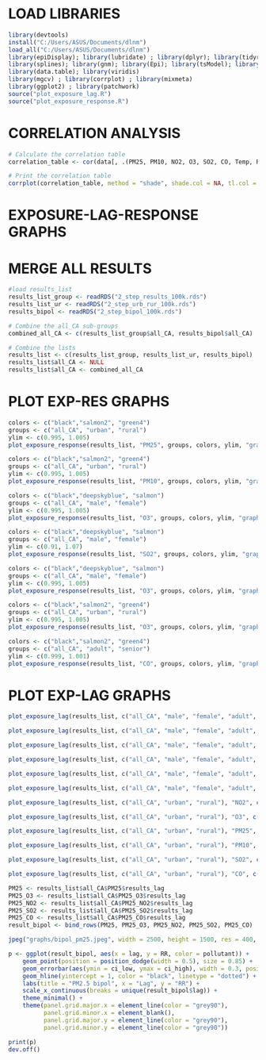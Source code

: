 # LOAD LIBRARIES 
```r
library(devtools)
install("C:/Users/ASUS/Documents/dlnm")
load_all("C:/Users/ASUS/Documents/dlnm")
library(epiDisplay); library(lubridate) ; library(dplyr); library(tidyr); library(plyr)
library(splines); library(gnm); library(Epi); library(tsModel); library(meta); library(sf) 
library(data.table); library(viridis)
library(mgcv) ; library(corrplot) ; library(mixmeta)
library(ggplot2) ; library(patchwork)
source("plot_exposure_lag.R")
source("plot_exposure_response.R")
```

# CORRELATION ANALYSIS
```r
# Calculate the correlation table
correlation_table <- cor(data[, .(PM25, PM10, NO2, O3, SO2, CO, Temp, RH)], method = "spearman")

# Print the correlation table
corrplot(correlation_table, method = "shade", shade.col = NA, tl.col = "black", tl.srt = 45)
```

# EXPOSURE-LAG-RESPONSE GRAPHS
# MERGE ALL RESULTS
```r
#load results_list
results_list_group <- readRDS("2_step_results_100k.rds")
results_list_ur <- readRDS("2_step_urb_rur_100k.rds")
results_bipol <- readRDS("2_step_bipol_100k.rds")

# Combine the all_CA sub-groups
combined_all_CA <- c(results_list_group$all_CA, results_bipol$all_CA)

# Combine the lists
results_list <- c(results_list_group, results_list_ur, results_bipol)
results_list$all_CA <- NULL
results_list$all_CA <- combined_all_CA
```

# PLOT EXP-RES GRAPHS  
```r
colors <- c("black","salmon2", "green4")
groups <- c("all_CA", "urban", "rural")
ylim <- c(0.995, 1.005)
plot_exposure_response(results_list, "PM25", groups, colors, ylim, "graphs/PM25_ur.jpeg")

colors <- c("black","salmon2", "green4")
groups <- c("all_CA", "urban", "rural")
ylim <- c(0.995, 1.005)
plot_exposure_response(results_list, "PM10", groups, colors, ylim, "graphs/PM10_ur.jpeg")

colors <- c("black","deepskyblue", "salmon")
groups <- c("all_CA", "male", "female")
ylim <- c(0.995, 1.005)
plot_exposure_response(results_list, "O3", groups, colors, ylim, "graphs/O3_sex.jpeg")

colors <- c("black","deepskyblue", "salmon")
groups <- c("all_CA", "male", "female")
ylim <- c(0.91, 1.07)
plot_exposure_response(results_list, "SO2", groups, colors, ylim, "graphs/SO2_sex.jpeg")

colors <- c("black","deepskyblue", "salmon")
groups <- c("all_CA", "male", "female")
ylim <- c(0.995, 1.005)
plot_exposure_response(results_list, "O3", groups, colors, ylim, "graphs/o3_sex.jpeg")

colors <- c("black","salmon2", "green4")
groups <- c("all_CA", "urban", "rural")
ylim <- c(0.995, 1.005)
plot_exposure_response(results_list, "O3", groups, colors, ylim, "graphs/o3_ur.jpeg")

colors <- c("black","salmon2", "green4")
groups <- c("all_CA", "adult", "senior")
ylim <- c(0.999, 1.001)
plot_exposure_response(results_list, "CO", groups, colors, ylim, "graphs/co_age.jpeg")

```

# PLOT EXP-LAG GRAPHS 
```r
plot_exposure_lag(results_list, c("all_CA", "male", "female", "adult", "senior"), "O3", c("all_CA" = "black", "male" = "deepskyblue", "female" = "purple3", "adult" = "darkolivegreen3", "senior" = "orange"), "age-sex", "graphs/o3_age_sex.jpeg")

plot_exposure_lag(results_list, c("all_CA", "male", "female", "adult", "senior"), "PM25", c("all_CA" = "black", "male" = "deepskyblue", "female" = "purple3", "adult" = "darkolivegreen3", "senior" = "orange"), "age-sex", "graphs/pm25_age_sex.jpeg")

plot_exposure_lag(results_list, c("all_CA", "male", "female", "adult", "senior"), "PM10", c("all_CA" = "black", "male" = "deepskyblue", "female" = "purple3", "adult" = "darkolivegreen3", "senior" = "orange"), "age-sex","graphs/pm10_age_sex.jpeg")

plot_exposure_lag(results_list, c("all_CA", "male", "female", "adult", "senior"), "NO2", c("all_CA" = "black", "male" = "deepskyblue", "female" = "purple3", "adult" = "darkolivegreen3", "senior" = "orange"), "age-sex", "graphs/no2_age_sex.jpeg")

plot_exposure_lag(results_list, c("all_CA", "male", "female", "adult", "senior"), "SO2", c("all_CA" = "black", "male" = "deepskyblue", "female" = "purple3", "adult" = "darkolivegreen3", "senior" = "orange"), "age-sex","graphs/so2_age_sex.jpeg")

plot_exposure_lag(results_list, c("all_CA", "male", "female", "adult", "senior"), "CO", c("all_CA" = "black", "male" = "deepskyblue", "female" = "purple3", "adult" = "darkolivegreen3", "senior" = "orange"), "age-sex", "graphs/co_age_sex.jpeg")

plot_exposure_lag(results_list, c("all_CA", "urban", "rural"), "NO2", c("all_CA" = "black", "urban" = "salmon2", "rural" = "darkolivegreen3"), "location", "graphs/no2_urban_rural.jpeg")

plot_exposure_lag(results_list, c("all_CA", "urban", "rural"), "O3", c("all_CA" = "black", "urban" = "salmon2", "rural" = "darkolivegreen3"), "location", "graphs/o3_urban_rural.jpeg")

plot_exposure_lag(results_list, c("all_CA", "urban", "rural"), "PM25", c("all_CA" = "black", "urban" = "salmon2", "rural" = "darkolivegreen3"), "location", "graphs/pm25_urban_rural.jpeg")

plot_exposure_lag(results_list, c("all_CA", "urban", "rural"), "PM10", c("all_CA" = "black", "urban" = "salmon2", "rural" = "darkolivegreen3"), "location", "graphs/pm10_urban_rural.jpeg")

plot_exposure_lag(results_list, c("all_CA", "urban", "rural"), "SO2", c("all_CA" = "black", "urban" = "salmon2", "rural" = "darkolivegreen3"), "location", "graphs/so2_urban_rural.jpeg")

plot_exposure_lag(results_list, c("all_CA", "urban", "rural"), "CO", c("all_CA" = "black", "urban" = "salmon2", "rural" = "darkolivegreen3"), "location", "graphs/CO_urban_rural.jpeg")
```

```r
PM25 <- results_list$all_CA$PM25$results_lag
PM25_O3 <- results_list$all_CA$PM25_O3$results_lag
PM25_NO2 <- results_list$all_CA$PM25_NO2$results_lag
PM25_SO2 <- results_list$all_CA$PM25_SO2$results_lag
PM25_CO <- results_list$all_CA$PM25_CO$results_lag
result_bipol <- bind_rows(PM25, PM25_O3, PM25_NO2, PM25_SO2, PM25_CO)

jpeg("graphs/bipol_pm25.jpeg", width = 2500, height = 1500, res = 400, quality = 100)

p <- ggplot(result_bipol, aes(x = lag, y = RR, color = pollutant)) +
    geom_point(position = position_dodge(width = 0.5), size = 0.85) +
    geom_errorbar(aes(ymin = ci_low, ymax = ci_high), width = 0.3, position = position_dodge(width = 0.5)) +
    geom_hline(yintercept = 1, color = "black", linetype = "dotted") +
    labs(title = "PM2.5 bipol", x = "Lag", y = "RR") +
    scale_x_continuous(breaks = unique(result_bipol$lag)) +
    theme_minimal() + 
    theme(panel.grid.major.x = element_line(color = "grey90"),
          panel.grid.minor.x = element_blank(),
          panel.grid.major.y = element_line(color = "grey90"),  
          panel.grid.minor.y = element_line(color = "grey90"))

print(p)
dev.off()
```



